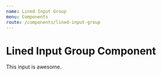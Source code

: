 ```yaml
---
name: Lined Input Group
menu: Components
route: /components/lined-input-group
---
```



# Lined Input Group Component

This input is awesome.

<Playground>
  <LinedInputGroup
    id="name1"
    name="name1"
    label="Name 1"
    value=""
  />
  <LinedInputGroup
    id="name2"
    name="name2"
    label="Name 2"
    value="Wrong!"
    type="email"
    errorMessage="Wrong!"
    className="top-32"
  />
</Playground>

<PropsTable of={LinedInputGroupComponent} />
